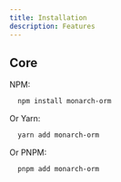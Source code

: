 ```yaml
---
title: Installation
description: Features
---
```


## Core

NPM:
```bash
  npm install monarch-orm
```

Or Yarn:
```bash
  yarn add monarch-orm
```

Or PNPM:
```bash
  pnpm add monarch-orm
```
